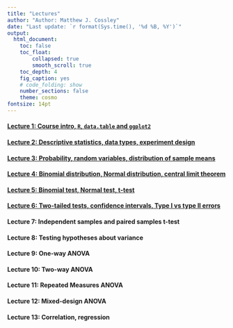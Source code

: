```yaml
---
title: "Lectures"
author: "Author: Matthew J. Cossley"
date: "Last update: `r format(Sys.time(), '%d %B, %Y')`"
output:
  html_document:
    toc: false
    toc_float:
        collapsed: true
        smooth_scroll: true
    toc_depth: 4
    fig_caption: yes
    # code_folding: show
    number_sections: false
    theme: cosmo
fontsize: 14pt
---
```


#### [Lecture 1: Course intro, `R`, `data.table` and `ggplot2`](lecture_1.html)

#### [Lecture 2: Descriptive statistics, data types, experiment design](lecture_2.html)

#### [Lecture 3: Probability, random variables, distribution of sample means](lecture_3.html)

#### [Lecture 4: Binomial distribution, Normal distribution, central limit theorem](lecture_4.html)

#### [Lecture 5: Binomial test, Normal test, t-test](lecture_5.html)

#### [Lecture 6: Two-tailed tests, confidence intervals, Type I vs type II errors](lecture_6.html)

#### Lecture 7: Independent samples and paired samples t-test
<!-- #### [Lecture 7: independent samples and paired samples t-test](lecture_7.html) -->

#### Lecture 8: Testing hypotheses about variance
<!-- #### [Lecture 8: Testing hypotheses about variance](lecture_9.html) -->

#### Lecture 9: One-way ANOVA
<!-- #### [Lecture 9: One-way ANOVA](lecture_10.html) -->

#### Lecture 10: Two-way ANOVA
<!-- #### [Lecture 10: Two-way ANOVA](lecture_11.html) -->

#### Lecture 11: Repeated Measures ANOVA
<!-- #### [Lecture 11: Repeated Measures ANOVA](lecture_12.html) -->

#### Lecture 12: Mixed-design ANOVA
<!-- #### [Lecture 12: Mixed-design ANOVA](lecture_12.html) -->

#### Lecture 13: Correlation, regression
<!-- #### [Lecture 13: Correlation, regression](lecture_8.html) -->